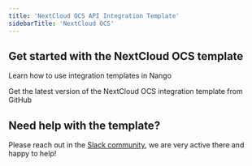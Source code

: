 ```yaml
---
title: 'NextCloud OCS API Integration Template'
sidebarTitle: 'NextCloud OCS'
---
```


## Get started with the NextCloud OCS template

<Card title="How to use integration templates"
      href="/understand/concepts/templates"
      icon="book-open">
    Learn how to use integration templates in Nango
</Card>

<Card title="Get the NextCloud OCS template"
      href="https://github.com/NangoHQ/nango/tree/master/integration-templates/next-cloud-ocs"
      icon="github">
    Get the latest version of the NextCloud OCS integration template from GitHub
</Card>

## Need help with the template?
Please reach out in the [Slack community](https://nango.dev/slack), we are very active there and happy to help!